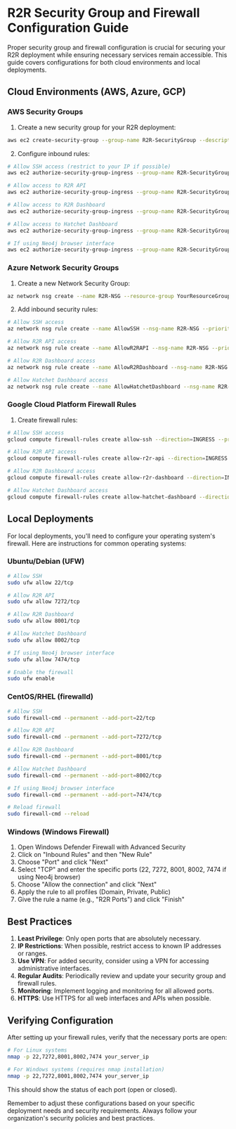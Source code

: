 # R2R Security Group and Firewall Configuration Guide

Proper security group and firewall configuration is crucial for securing your R2R deployment while ensuring necessary services remain accessible. This guide covers configurations for both cloud environments and local deployments.

## Cloud Environments (AWS, Azure, GCP)

### AWS Security Groups

1. Create a new security group for your R2R deployment:

```bash
aws ec2 create-security-group --group-name R2R-SecurityGroup --description "Security group for R2R deployment"
```

2. Configure inbound rules:

```bash
# Allow SSH access (restrict to your IP if possible)
aws ec2 authorize-security-group-ingress --group-name R2R-SecurityGroup --protocol tcp --port 22 --cidr 0.0.0.0/0

# Allow access to R2R API
aws ec2 authorize-security-group-ingress --group-name R2R-SecurityGroup --protocol tcp --port 7272 --cidr 0.0.0.0/0

# Allow access to R2R Dashboard
aws ec2 authorize-security-group-ingress --group-name R2R-SecurityGroup --protocol tcp --port 8001 --cidr 0.0.0.0/0

# Allow access to Hatchet Dashboard
aws ec2 authorize-security-group-ingress --group-name R2R-SecurityGroup --protocol tcp --port 8002 --cidr 0.0.0.0/0

# If using Neo4j browser interface
aws ec2 authorize-security-group-ingress --group-name R2R-SecurityGroup --protocol tcp --port 7474 --cidr 0.0.0.0/0
```

### Azure Network Security Groups

1. Create a new Network Security Group:

```bash
az network nsg create --name R2R-NSG --resource-group YourResourceGroup --location YourLocation
```

2. Add inbound security rules:

```bash
# Allow SSH access
az network nsg rule create --name AllowSSH --nsg-name R2R-NSG --priority 100 --resource-group YourResourceGroup --access Allow --direction Inbound --protocol Tcp --source-address-prefixes '*' --source-port-ranges '*' --destination-address-prefixes '*' --destination-port-ranges 22

# Allow R2R API access
az network nsg rule create --name AllowR2RAPI --nsg-name R2R-NSG --priority 200 --resource-group YourResourceGroup --access Allow --direction Inbound --protocol Tcp --source-address-prefixes '*' --source-port-ranges '*' --destination-address-prefixes '*' --destination-port-ranges 7272

# Allow R2R Dashboard access
az network nsg rule create --name AllowR2RDashboard --nsg-name R2R-NSG --priority 300 --resource-group YourResourceGroup --access Allow --direction Inbound --protocol Tcp --source-address-prefixes '*' --source-port-ranges '*' --destination-address-prefixes '*' --destination-port-ranges 8001

# Allow Hatchet Dashboard access
az network nsg rule create --name AllowHatchetDashboard --nsg-name R2R-NSG --priority 400 --resource-group YourResourceGroup --access Allow --direction Inbound --protocol Tcp --source-address-prefixes '*' --source-port-ranges '*' --destination-address-prefixes '*' --destination-port-ranges 8002
```

### Google Cloud Platform Firewall Rules

1. Create firewall rules:

```bash
# Allow SSH access
gcloud compute firewall-rules create allow-ssh --direction=INGRESS --priority=1000 --network=default --action=ALLOW --rules=tcp:22 --source-ranges=0.0.0.0/0

# Allow R2R API access
gcloud compute firewall-rules create allow-r2r-api --direction=INGRESS --priority=1000 --network=default --action=ALLOW --rules=tcp:7272 --source-ranges=0.0.0.0/0

# Allow R2R Dashboard access
gcloud compute firewall-rules create allow-r2r-dashboard --direction=INGRESS --priority=1000 --network=default --action=ALLOW --rules=tcp:8001 --source-ranges=0.0.0.0/0

# Allow Hatchet Dashboard access
gcloud compute firewall-rules create allow-hatchet-dashboard --direction=INGRESS --priority=1000 --network=default --action=ALLOW --rules=tcp:8002 --source-ranges=0.0.0.0/0
```

## Local Deployments

For local deployments, you'll need to configure your operating system's firewall. Here are instructions for common operating systems:

### Ubuntu/Debian (UFW)

```bash
# Allow SSH
sudo ufw allow 22/tcp

# Allow R2R API
sudo ufw allow 7272/tcp

# Allow R2R Dashboard
sudo ufw allow 8001/tcp

# Allow Hatchet Dashboard
sudo ufw allow 8002/tcp

# If using Neo4j browser interface
sudo ufw allow 7474/tcp

# Enable the firewall
sudo ufw enable
```

### CentOS/RHEL (firewalld)

```bash
# Allow SSH
sudo firewall-cmd --permanent --add-port=22/tcp

# Allow R2R API
sudo firewall-cmd --permanent --add-port=7272/tcp

# Allow R2R Dashboard
sudo firewall-cmd --permanent --add-port=8001/tcp

# Allow Hatchet Dashboard
sudo firewall-cmd --permanent --add-port=8002/tcp

# If using Neo4j browser interface
sudo firewall-cmd --permanent --add-port=7474/tcp

# Reload firewall
sudo firewall-cmd --reload
```

### Windows (Windows Firewall)

1. Open Windows Defender Firewall with Advanced Security
2. Click on "Inbound Rules" and then "New Rule"
3. Choose "Port" and click "Next"
4. Select "TCP" and enter the specific ports (22, 7272, 8001, 8002, 7474 if using Neo4j browser)
5. Choose "Allow the connection" and click "Next"
6. Apply the rule to all profiles (Domain, Private, Public)
7. Give the rule a name (e.g., "R2R Ports") and click "Finish"

## Best Practices

1. **Least Privilege**: Only open ports that are absolutely necessary.
2. **IP Restrictions**: When possible, restrict access to known IP addresses or ranges.
3. **Use VPN**: For added security, consider using a VPN for accessing administrative interfaces.
4. **Regular Audits**: Periodically review and update your security group and firewall rules.
5. **Monitoring**: Implement logging and monitoring for all allowed ports.
6. **HTTPS**: Use HTTPS for all web interfaces and APIs when possible.

## Verifying Configuration

After setting up your firewall rules, verify that the necessary ports are open:

```bash
# For Linux systems
nmap -p 22,7272,8001,8002,7474 your_server_ip

# For Windows systems (requires nmap installation)
nmap -p 22,7272,8001,8002,7474 your_server_ip
```

This should show the status of each port (open or closed).

Remember to adjust these configurations based on your specific deployment needs and security requirements. Always follow your organization's security policies and best practices.
